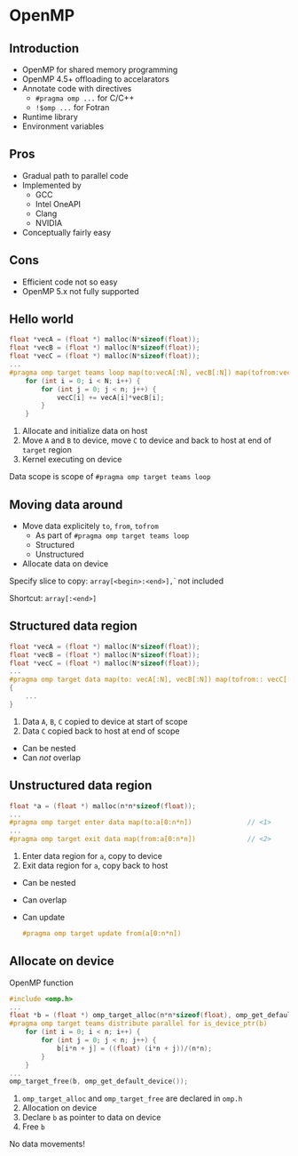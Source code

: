 # OpenMP


## Introduction

- OpenMP for shared memory programming
- OpenMP 4.5+ offloading to accelarators
- Annotate code with directives
  - `#pragma omp ...` for C/C++
  - `!$omp ...` for Fotran
- Runtime library
- Environment variables


## Pros

- Gradual path to parallel code
- Implemented by
  - GCC
  - Intel OneAPI
  - Clang
  - NVIDIA
- Conceptually fairly easy


## Cons

- Efficient code not so easy
- OpenMP 5.x not fully supported


## Hello world

```c++
float *vecA = (float *) malloc(N*sizeof(float));                                // <1)
float *vecB = (float *) malloc(N*sizeof(float));
float *vecC = (float *) malloc(N*sizeof(float));
...
#pragma omp target teams loop map(to:vecA[:N], vecB[:N]) map(tofrom:vecC[:N])   // <2>
    for (int i = 0; i < N; i++) {
        for (int j = 0; j < n; j++) {
            vecC[i] += vecA[i]*vecB[i];                                         // <3>
        }
    }
```

1. Allocate and initialize data on host
2. Move `A` and `B` to device, move `C` to device and back to host at end of `target` region
3. Kernel executing on device

::: {.callout-warning .fragment}
Data scope is scope of `#pragma omp target teams loop`
:::


## Moving data around

- Move data explicitely `to`, `from`, `tofrom`
  - As part of `#pragma omp target teams loop`
  - Structured
  - Unstructured
- Allocate data on device

::: {.fragment}
Specify slice to copy: `array[<begin>:<end>], `<end>` not included
:::

::: {.fragment}
Shortcut: `array[:<end>]`
:::



## Structured data region

```c++
float *vecA = (float *) malloc(N*sizeof(float));                                // <1)
float *vecB = (float *) malloc(N*sizeof(float));
float *vecC = (float *) malloc(N*sizeof(float));
...
#pragma omp target data map(to: vecA[:N], vecB[:N]) map(tofrom:: vecC[:N])  // <1>
{
    ...
}                                                                           // <2>
```

1. Data `A`, `B`, `C` copied to device at start of scope
2. Data `C` copied back to host at end of scope

- Can be nested
- Can *not* overlap


## Unstructured data region

```c++
float *a = (float *) malloc(n*n*sizeof(float));
...
#pragma omp target enter data map(to:a[0:n*n])              // <1>
...
#pragma omp target exit data map(from:a[0:n*n])             // <2>
```

1. Enter data region for `a`, copy to device
2. Exit data region for `a`, copy back to host

- Can be nested
- Can overlap
- Can update
  ```c
  #pragma omp target update from(a[0:n*n])
  ```



## Allocate on device

OpenMP function

```c
#include <omp.h>                                                                       // <1>
...
float *b = (float *) omp_target_alloc(n*n*sizeof(float), omp_get_default_device());    // <2>
#pragma omp target teams distribute parallel for is_device_ptr(b)                      // <3>
    for (int i = 0; i < n; i++) {
        for (int j = 0; j < n; j++) {
            b[i*n + j] = ((float) (i*n + j))/(n*n);
        }
    }
...
omp_target_free(b, omp_get_default_device());                                          // <4>

```

1. `omp_target_alloc` and `omp_target_free` are declared in `omp.h`
2. Allocation on device
3. Declare `b` as pointer to data on device
4. Free `b`

::: {.callout-tip .fragment}
No data movements!
:::
